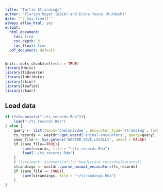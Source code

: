 ```yaml
---
title: "Turtle Strandings"
author: "Florian Mayer (DBCA) and Erina Young (Murdoch)"
date: "`r Sys.time()`"
always_allow_html: yes
output:
  html_document:
    toc: true
    toc_depth: 3
    toc_float: true
  pdf_document: default
---
```


```r
knitr::opts_chunk$set(echo = TRUE)
library(Hmisc)
library(tidyverse)
library(lubridate)
library(skimr)
library(leaflet)
library(ckanr)
```


## Load data
```r
if (file.exists("~/ts_records.Rda")){
    load("~/ts_records.Rda")
} else {
    query <- list(taxon='Cheloniidae', encounter_type='stranding', format='json')
    ts_records <- wastdr::get_wastd("animal-encounters", query=query)
    save_file <- Sys.getenv("WASTDR_SAVE_LOCALLY", unset = FALSE)
    if (save_file==TRUE){
        save(records, file = "~/ts_records.Rda")
        load("~/ts_records.Rda")
    }
    # listviewer::jsonedit(utils::head(track_records$features))
    strandings <- wastdr::parse_animal_encounters(ts_records)
    if (save_file == TRUE){
        save(strandings, file = "~/strandings.Rda")
    }
}
```

